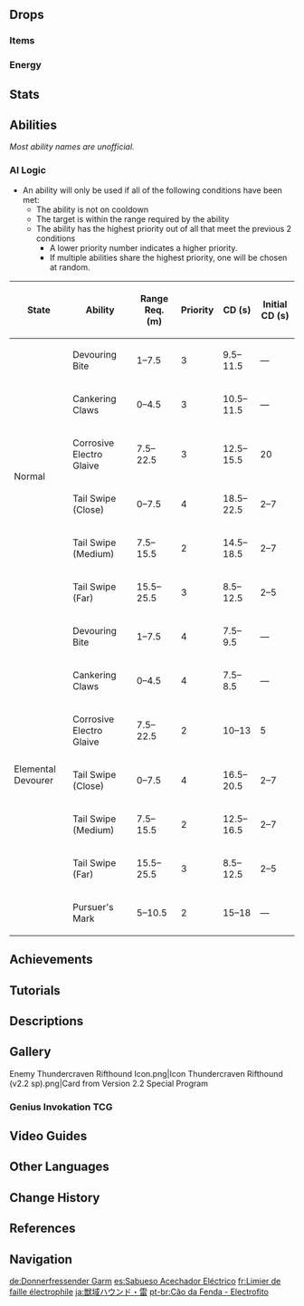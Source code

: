 {{Enemy Infobox
|image    = Enemy Thundercraven Rifthound.png
|dmgtype  = Electro
|weakpoint = no
|family   = The Abyss
|group    = Riftwolves
|type     = Elite Enemies
|location = [[Tsurumi Island]], [[Inazuma]]
|ability1 = Invincibility Frames
|ability2 = Fury
|ability3 = Corrosion
|ability4 = Teleport
}}
{{Enemy Intro}}

==Drops==
===Items===
{{Drops Table|type=Rifthounds}}

===Energy===
{{Energy Drops
|type  = Electro
|hp1   = 66
|p1    = 2
|hp2   = 33
|p2    = 2
|hp3   = 0
|p3    = 2
}}

==Stats==
{{Enemy Stats
|res_title = State
|hp_ratio  = 7
|hp_type   = 2
|atk_ratio = 3.2

|res1        = Normal
|resglobal   = 25%

|res2         = Elemental Devourer
|resglobal2   = 25%
|electro_res2 = -40%
}}

==Abilities==
''Most ability names are unofficial.''
{{Enemy Attacks
|enemy = Electro Rifthound

|name_1 = Corrosion
|desc_1 = All of the Thundercraven Rifthound's attacks apply [[Corrosion]] on hit.

|name_2 = Devouring Bite
|file_2 = Electro Rifthound Bite
|desc_2 = Backs away and readies itself to lunge at the player and bite, dealing '''90% ATK''' as {{Color|Electro DMG}}.

|name_3 = Cankering Claws
|file_3 = Electro Rifthound Double Swipe
|desc_3 = Swipes at the player twice with its claws, dealing '''85% ATK''' {{Color|Electro DMG}} with each swipe.

|name_4 = Corrosive Electro Glaive
|file_4 = Electro Rifthound Tail Shot
|desc_4 = If the player is far away, the Rifthound generates a spinning electro crystal glaive on its tail before launching it towards them, dealing '''95% ATK''' {{Color|Electro DMG}} on hit.

|name_5 = Tail Swipe
|desc_5 = Teleports behind the player and swipes with its tail, dealing '''100% ATK''' as {{Color|Electro DMG}}.

|name_6 = Elemental Devourer
|desc_6 = Gains '''20%''' [[Fury]] whenever it takes {{Color|Electro DMG}}. (Not including DMG from [[Electro-Charged]]) When full, the Rifthound gains enhanced attacks at the cost of lower {{Color|Electro [[Resistance|RES]]}}.
|file_6 = Electro Rifthound Elemental Devour

|name_7 = Pursuer's Mark
|file_7 = Electro Rifthound Charge
|desc_7 = Quickly lunges at the player 2–4 times, dealing '''85% ATK''' as {{Color|Electro DMG}} on hit. This attack is only performed while the Rifthound is in the Elemental Devourer state.

|name_8 = Roar
|desc_8 = When there are Rifthound Whelps nearby, roars to increase the Rifthound Whelps' [[ATK]] by '''25%''' for 10 seconds.
}}

===AI Logic===
{{See also|Cooldown#Enemy Cooldowns}}
* An ability will only be used if all of the following conditions have been met:
** The ability is not on cooldown
** The target is within the range required by the ability
** The ability has the highest priority out of all that meet the previous 2 conditions
*** A lower priority number indicates a higher priority.
*** If multiple abilities share the highest priority, one will be chosen at random.

{| class="wikitable"
! State !! Ability !! Range Req. (m) !! Priority !! CD (s) !! Initial CD (s)
|-
| rowspan="6" | Normal || Devouring Bite || 1–7.5 || 3 || 9.5–11.5 || &mdash;
|-
| Cankering Claws || 0–4.5 || 3 || 10.5–11.5 || &mdash;
|-
| Corrosive Electro Glaive || 7.5–22.5 || 3 || 12.5–15.5 || 20
|-
| Tail Swipe (Close) || 0–7.5 || 4 || 18.5–22.5 || 2–7
|-
| Tail Swipe (Medium) || 7.5–15.5 || 2 || 14.5–18.5 || 2–7
|-
| Tail Swipe (Far) || 15.5–25.5 || 3 || 8.5–12.5 || 2–5
|-
| rowspan="7" | Elemental Devourer || Devouring Bite || 1–7.5 || 4 || 7.5–9.5 || &mdash;
|-
| Cankering Claws || 0–4.5 || 4 || 7.5–8.5 || &mdash;
|-
| Corrosive Electro Glaive || 7.5–22.5 || 2 || 10–13 || 5
|-
| Tail Swipe (Close) || 0–7.5 || 4 || 16.5–20.5 || 2–7
|-
| Tail Swipe (Medium) || 7.5–15.5 || 2 || 12.5–16.5 || 2–7
|-
| Tail Swipe (Far) || 15.5–25.5 || 3 || 8.5–12.5 || 2–5
|-
| Pursuer's Mark || 5–10.5 || 2 || 15–18 || &mdash;
|}

==Achievements==
{{Achievement Topic Table|topic=Rifthounds}}

==Tutorials==
{{Tutorial|Thundercraven Rifthound}}

==Descriptions==
{{Description|A beast with monstrous blood that is capable of eroding the boundaries of the world. They were created by [[Rhinedottir|"Gold"]]. <br>Once upon a time, they ran riot across the continent, but they went extinct for a time due to resistance and mass hunts. Recently, however, they have re-emerged. The pack of black wolves that now threaten [[Springvale]] and [[Wolvendom]] are such creatures.|[[Archive]]}}

==Gallery==
<gallery>
Enemy Thundercraven Rifthound Icon.png|Icon
Thundercraven Rifthound (v2.2 sp).png|Card from Version 2.2 Special Program
</gallery>

===Genius Invokation TCG===
{{Genius Invokation TCG Cards by Featured Gallery}}

==Video Guides==
{{EVT
|video1   = https://youtu.be/FQRhAgxbBvo
|caption2 = Farm Guide
}}

==Other Languages==
{{Other Languages
|en      = Thundercraven Rifthound
|zhs     = 嗜雷・兽境猎犬
|zhs_rm  = Shìléi - Shòujìng Lièquǎn
|zht     = 嗜雷・獸境獵犬
|zht_rm  = Shìléi - Shòujìng Lièquǎn
|zh_tl   = Thunder-Fond - Beast-Realm Hound
|ja      = 獣域ハウンド・雷
|ja_rm   = Juuiki Haundo - Kaminari<ref>YouTube: [https://youtu.be/uw-b54nYqi8 {{Ja|【原神】}}Ver.2.2{{Ja|「霧の海と謎の秘境」予告番組}}inTGS2021]</ref>
|ja_tl   = Beast-Realm Hound - Electro
|ko      = {{tt|기뢰|嗜雷}}・수계(獸界) 사냥개
|ko_rm   = Giroe - Sugye Sa'nyanggae
|ko_tl   = Thunder-Fond - Beast-Realm Hunting Dog
|es      = Sabueso Acechador Eléctrico
|es_tl   = Electric Lurker Scenthound
|fr      = Limier de faille électrophile
|fr_tl   = Electrophilic Rift Bloodhound
|ru      = Гончая Разрыва: Громоед
|ru_tl   = Rift Hound: Thunder-Eater
|ru_note = {{ru|Громоед}} is a portmanteau of the word {{ru|гром|thunder}} and the suffix {{ru|-ед|eater.}}
|th      = Thundercraven - Rifthound
|th_rm   = 
|th_tl   = 
|vi      = Thể Lôi - Chó Săn Ma Vật
|vi_tl   = Electro - Beast Hunting Dog
|de      = Donnerfressender Garm
|de_tl   = Thunder-Devouring {{w|Garmr}}
|id      = Thundercraven Rifthound
|pt      = Cão da Fenda - Electrofito
|pt_tl   = 
|tr      = Yıldırım Yutan Hiçlik Kurdu
|tr_tl   = Lightning Devouring Abyss Wolf
|it      = Segugio della Faglia Viltuono
|it_tl   = Fel Thunder Rifthound
}}

==Change History==
{{Change History|2.2}}

==References==
{{Reflist}}

==Navigation==
{{Enemy Navbox|type=elite}}

[[de:Donnerfressender Garm]]
[[es:Sabueso Acechador Eléctrico]]
[[fr:Limier de faille électrophile]]
[[ja:獣域ハウンド・雷]]
[[pt-br:Cão da Fenda - Electrofito]]